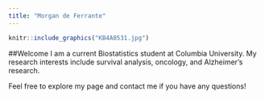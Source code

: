 ```yaml
---
title: "Morgan de Ferrante"
---
```

```r
knitr::include_graphics("KB4A0531.jpg")
```

##Welcome
I am a current Biostatistics student at Columbia University. My research interests include survival analysis, oncology, and Alzheimer's research. 

Feel free to explore my page and contact me if you have any questions! 


 
